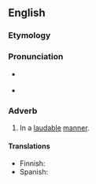 ==English==

===Etymology===
{{suffix|laudable|ly|lang=en}}

===Pronunciation===
* {{a|UK}} {{IPA|/ˈlɔː.dɪb.li/|lang=en}}
* {{rhymes|ɔːdɪbli|lang=en}}

===Adverb===
{{en-adv}}

# In a [[laudable]] [[manner]].

====Translations====
{{trans-top|in a laudable manner}}
* Finnish: {{t+|fi|kiitettävästi}}
* Spanish: {{t|es|loablemente}}
{{trans-mid}}
{{trans-bottom}}